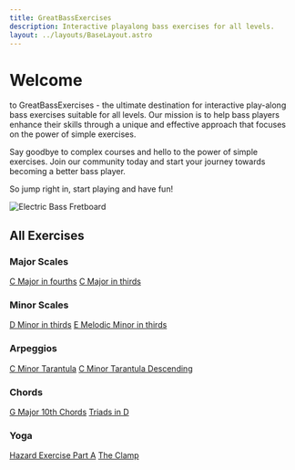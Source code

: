 ```yaml
---
title: GreatBassExercises
description: Interactive playalong bass exercises for all levels.
layout: ../layouts/BaseLayout.astro
---
```


# Welcome

to GreatBassExercises - the ultimate destination for interactive play-along bass exercises suitable for all levels. Our mission is to help bass players enhance their skills through a unique and effective approach that focuses on the power of simple exercises.

Say goodbye to complex courses and hello to the power of simple exercises. Join our community today and start your journey towards becoming a better bass player.

So jump right in, start playing and have fun!

<img src="/bass-fretboard.png" alt="Electric Bass Fretboard" class="rounded-1 img-fluid border border-1 border-light" />

## All Exercises

### Major Scales

<a href="/scales/c-major-fourths/" className="btn btn-outline-dark btn-sm">C Major in fourths</a>
<a href="/scales/c-major-thirds/" className="btn btn-outline-dark btn-sm">C Major in thirds</a>

### Minor Scales

<a href="/scales/d-minor-thirds/" className="btn btn-outline-dark btn-sm">D Minor in thirds</a>
<a href="/scales/e-melodic-minor-thirds/" className="btn btn-outline-dark btn-sm">E Melodic Minor in thirds</a>

### Arpeggios

<a href="/arpeggio/tarantula/" className="btn btn-outline-dark btn-sm">C Minor Tarantula</a>
<a href="/arpeggio/tarantula-desc/" className="btn btn-outline-dark btn-sm">C Minor Tarantula Descending</a>

### Chords

<a href="/chords/g-major-10ths/" className="btn btn-outline-dark btn-sm">G Major 10th Chords</a>
<a href="/chords/d-triads/" className="btn btn-outline-dark btn-sm">Triads in D</a>

### Yoga

<a href="/yoga/hazard-part-a/" className="btn btn-outline-dark btn-sm">Hazard Exercise Part A</a>
<a href="/yoga/the-clamp/" className="btn btn-outline-dark btn-sm">The Clamp</a>
